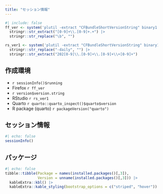 ```yaml
---
title: "セッション情報"
---
```


```r
#| include: false
ff_ver <- system('plutil -extract "CFBundleShortVersionString" binary1 /Applications/Firefox.app/Contents/Info.plist -o -', intern = TRUE) |>
  stringr::str_extract("[0-9]+\\.[0-9]+.+") |>
  stringr::str_replace("\b", "")

rs_ver1 <- system('plutil -extract "CFBundleShortVersionString" binary1 /Applications/RStudio.app/Contents/Info.plist -o -', intern = TRUE) |>
  stringr::str_replace("-daily", "") |>
  stringr::str_extract("202[0-9]\\.[0-9]+\\.[0-9]+\\+[0-9]+")
```

## 作成環境

* `r sessionInfo()$running`
* Firefox `r ff_ver`
* `r version$version.string`
* RStudio `r rs_ver1`
* Quarto `r quarto::quarto_inspect()$quarto$version`
* R package {quarto} `r packageVersion("quarto")`

## セッション情報

```r
#| echo: false
sessionInfo()
```

## パッケージ

```r
#| echo: false
tibble::tibble(Package = names(installed.packages()[,3]),
               Version = unname(installed.packages()[,3])) |>
  kableExtra::kbl() |>
  kableExtra::kable_styling(bootstrap_options = c("striped", "hover"))
```